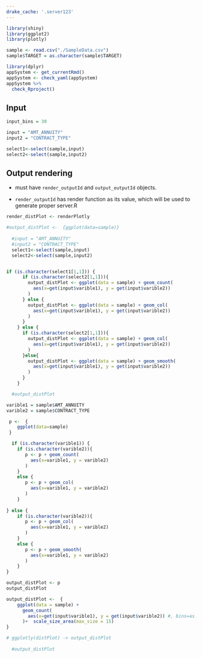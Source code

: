 ```yaml
---
drake_cache: '.server123'
---
```


```r
library(shiny)
library(ggplot2)
library(plotly)

sample <- read.csv("./SampleData.csv")
sample$TARGET = as.character(sample$TARGET)
```

```r
library(dplyr)
appSystem <- get_currentRmd()
appSystem <- check_yaml(appSystem)
appSystem %>%
  check_Rproject()
```

## Input 

```r
input_bins = 30

input = "AMT_ANNUITY"
input2 = "CONTRACT_TYPE"

select1<-select(sample,input)
select2<-select(sample,input2)

```

## Output rendering

  * must have `render_outputId` and `output_outputId` objects.
  
  * `render_outputId` has render function as its value, which will be used to generate proper server.R

```r
render_distPlot <- renderPlotly
```


```r

#output_distPlot <-  {ggplot(data=sample)}
  
  #input = "AMT_ANNUITY"
  #input2 = "CONTRACT_TYPE"
  select1<-select(sample,input)
  select2<-select(sample,input2)


if (is.character(select1[1,1])) {
      if (is.character(select2[1,1])){
        output_distPlot <- ggplot(data = sample) + geom_count(
          aes(x=get(input$varible1), y = get(input$varible2))
        )
      } else {
        output_distPlot <- ggplot(data = sample) + geom_col(
          aes(x=get(input$varible1), y = get(input$varible2))
        )
      }
    } else {
      if (is.character(select2[1,1])){
        output_distPlot <- ggplot(data = sample) + geom_col(
          aes(x=get(input$varible1), y = get(input$varible2))
        )
      }else{
        output_distPlot <- ggplot(data = sample) + geom_smooth(
          aes(x=get(input$varible1), y = get(input$varible2))
        )
      }
    }

  #output_distPlot
```


```r

varible1 = sample$AMT_ANNUITY
varible2 = sample$CONTRACT_TYPE

 p <-  {
    ggplot(data=sample)
 }

  if (is.character(varible1)) {
    if (is.character(varible2)){
       p <- p + geom_count(
         aes(x=varible1, y = varible2)
       )
    }
    else {
       p <- p + geom_col(
         aes(x=varible1, y = varible2)
       )
    }
 
} else {
    if (is.character(varible2)){
       p <- p + geom_col(
         aes(x=varible1, y = varible2)
       )
    }
    else {
       p <- p + geom_smooth(
         aes(x=varible1, y = varible2)
       )
    }
}

output_distPlot <- p
output_distPlot

```

```r
output_distPlot <-  {
    ggplot(data = sample) +
      geom_count(
        aes(x=get(input$varible1), y = get(input$varible2)) #, bins=as.numeric(input_bins)
      )+  scale_size_area(max_size = 15)
}

# ggplotly(distPlot) -> output_distPlot
  
  #output_distPlot

```

